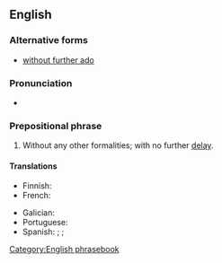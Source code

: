 ==English==

===Alternative forms===
* [[without further ado]]

===Pronunciation===
* {{audio|en|En-au-with no further ado.ogg|Audio (AU)}}

===Prepositional phrase===
{{head|en|prepositional phrase}}

# {{lb|en|idiomatic}} Without any other formalities; with no further [[delay]].

====Translations====
{{trans-top|with no further ado}}
* Finnish: {{t|fi|[[ilman]] [[enempiä]] [[muodollisuuksia]]}}
* French: {{t|fr|[[sans plus|sans plus]] [[attendre]]}}
{{trans-mid}}
* Galician: {{t|gl|sen máis}}
* Portuguese: {{t|pt|sem mais delongas}}
* Spanish: {{t|es|sin más [[preámbulos]]}};  {{t|es|sin más [[demora]]}};  {{t|es|sin más [[dilación]]}}
{{trans-bottom}}

[[Category:English phrasebook]]